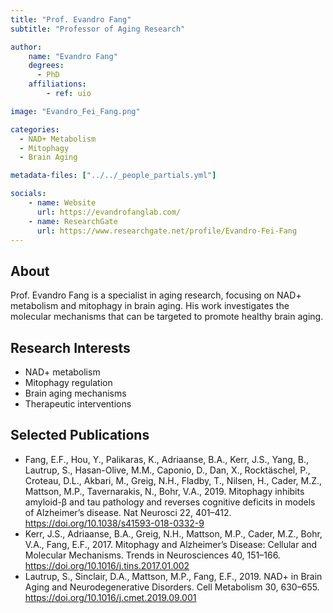 ```yaml
---
title: "Prof. Evandro Fang"
subtitle: "Professor of Aging Research"

author:
    name: "Evandro Fang"
    degrees:
      - PhD
    affiliations:
        - ref: uio

image: "Evandro_Fei_Fang.png"

categories:
  - NAD+ Metabolism
  - Mitophagy
  - Brain Aging

metadata-files: ["../../_people_partials.yml"]

socials:
    - name: Website
      url: https://evandrofanglab.com/
    - name: ResearchGate
      url: https://www.researchgate.net/profile/Evandro-Fei-Fang
---
```


## About

Prof. Evandro Fang is a specialist in aging research, focusing on NAD+ metabolism and mitophagy in brain aging. His work investigates the molecular mechanisms that can be targeted to promote healthy brain aging.

## Research Interests

- NAD+ metabolism
- Mitophagy regulation
- Brain aging mechanisms
- Therapeutic interventions

## Selected Publications

- Fang, E.F., Hou, Y., Palikaras, K., Adriaanse, B.A., Kerr, J.S., Yang, B., Lautrup, S., Hasan-Olive, M.M., Caponio, D., Dan, X., Rocktäschel, P., Croteau, D.L., Akbari, M., Greig, N.H., Fladby, T., Nilsen, H., Cader, M.Z., Mattson, M.P., Tavernarakis, N., Bohr, V.A., 2019. Mitophagy inhibits amyloid-β and tau pathology and reverses cognitive deficits in models of Alzheimer’s disease. Nat Neurosci 22, 401–412. [https://doi.org/10.1038/s41593-018-0332-9](https://doi.org/10.1038/s41593-018-0332-9)
- Kerr, J.S., Adriaanse, B.A., Greig, N.H., Mattson, M.P., Cader, M.Z., Bohr, V.A., Fang, E.F., 2017. Mitophagy and Alzheimer’s Disease: Cellular and Molecular Mechanisms. Trends in Neurosciences 40, 151–166. [https://doi.org/10.1016/j.tins.2017.01.002](https://doi.org/10.1016/j.tins.2017.01.002)
- Lautrup, S., Sinclair, D.A., Mattson, M.P., Fang, E.F., 2019. NAD+ in Brain Aging and Neurodegenerative Disorders. Cell Metabolism 30, 630–655. [https://doi.org/10.1016/j.cmet.2019.09.001](https://doi.org/10.1016/j.cmet.2019.09.001)
